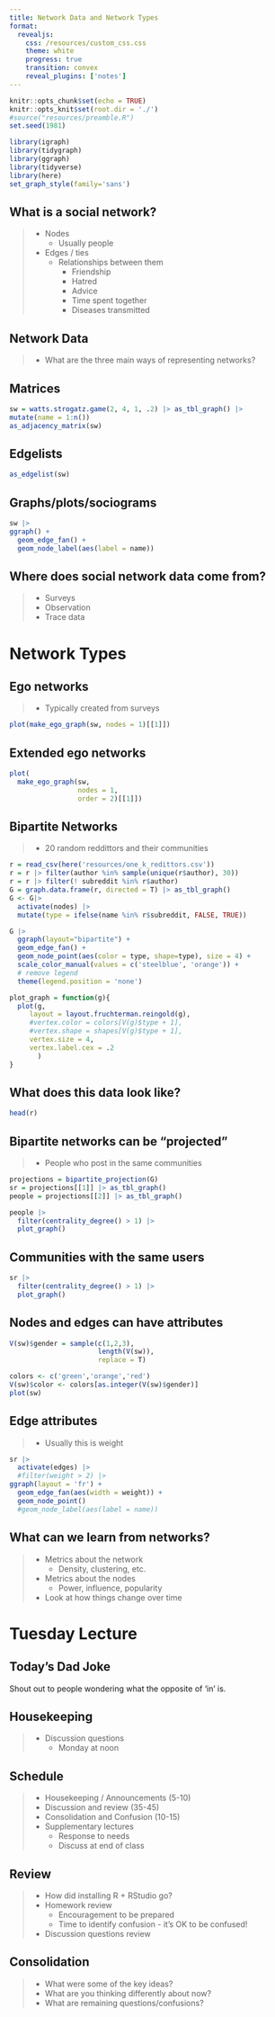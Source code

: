 ```yaml
---
title: Network Data and Network Types
format: 
  revealjs:
    css: /resources/custom_css.css
    theme: white
    progress: true
    transition: convex
    reveal_plugins: ['notes']
---
```


```r
knitr::opts_chunk$set(echo = TRUE)
knitr::opts_knit$set(root.dir = './')
#source("resources/preamble.R")
set.seed(1981)

library(igraph)
library(tidygraph)
library(ggraph)
library(tidyverse)
library(here)
set_graph_style(family='sans')

```

## What is a social network?

> - Nodes
>	- Usually people
> - Edges / ties
>	- Relationships between them
>	  - Friendship
>	  - Hatred
>	  - Advice
>	  - Time spent together
>	  - Diseases transmitted

## Network Data

> - What are the three main ways of representing networks?

## Matrices

```r
sw = watts.strogatz.game(2, 4, 1, .2) |> as_tbl_graph() |>
mutate(name = 1:n())
as_adjacency_matrix(sw)
```

## Edgelists

```r
as_edgelist(sw)

```

## Graphs/plots/sociograms

```r
sw |>
ggraph() +
  geom_edge_fan() +
  geom_node_label(aes(label = name))
```

## Where does social network data come from?

>- Surveys
>- Observation
>- Trace data

# Network Types

## Ego networks

>- Typically created from surveys

```r
plot(make_ego_graph(sw, nodes = 1)[[1]])

```

## Extended ego networks

```r
plot(
  make_ego_graph(sw, 
                 nodes = 1, 
                 order = 2)[[1]])

```

## Bipartite Networks

>- 20 random reddittors and their communities

<div class='fragment'>

```r

r = read_csv(here('resources/one_k_redittors.csv'))
r = r |> filter(author %in% sample(unique(r$author), 30))
r = r |> filter(! subreddit %in% r$author)
G = graph.data.frame(r, directed = T) |> as_tbl_graph()
G <- G|>
  activate(nodes) |>
  mutate(type = ifelse(name %in% r$subreddit, FALSE, TRUE))

G |>
  ggraph(layout="bipartite") +
  geom_edge_fan() +
  geom_node_point(aes(color = type, shape=type), size = 4) +
  scale_color_manual(values = c('steelblue', 'orange')) +
  # remove legend
  theme(legend.position = 'none')

```

```r

plot_graph = function(g){
  plot(g,
     layout = layout.fruchterman.reingold(g),
     #vertex.color = colors[V(g)$type + 1],
     #vertex.shape = shapes[V(g)$type + 1],
     vertex.size = 4,
     vertex.label.cex = .2
       )
}

```
</div>

## What does this data look like?

```r
head(r)
```

## Bipartite networks can be "projected"

>- People who post in the same communities


<div class='fragment'>
```r
projections = bipartite_projection(G)
sr = projections[[1]] |> as_tbl_graph()
people = projections[[2]] |> as_tbl_graph()

people |> 
  filter(centrality_degree() > 1) |>
  plot_graph()
```
</div>

## Communities with the same users

<div class='fragment'>
```r
sr |>
  filter(centrality_degree() > 1) |>
  plot_graph()
```
</div>

## Nodes and edges can have attributes

```r
V(sw)$gender = sample(c(1,2,3), 
                      length(V(sw)), 
                      replace = T)

colors <- c('green','orange','red')
V(sw)$color <- colors[as.integer(V(sw)$gender)]
plot(sw)
```

## Edge attributes

>- Usually this is weight

<div class='fragment'>
```r
sr |>
  activate(edges) |>
  #filter(weight > 2) |>
ggraph(layout = 'fr') +
  geom_edge_fan(aes(width = weight)) +
  geom_node_point()
  #geom_node_label(aes(label = name))
```
</div>

## What can we learn from networks?

> - Metrics about the network
>	- Density, clustering, etc.
> - Metrics about the nodes
>	- Power, influence, popularity
> - Look at how things change over time


# Tuesday Lecture

## Today's Dad Joke

Shout out to people wondering what the opposite of 'in' is.


## Housekeeping

> - Discussion questions
>	- Monday at noon

## Schedule

> - Housekeeping / Announcements (5-10)
> - Discussion and review (35-45)
> - Consolidation and Confusion (10-15)
> - Supplementary lectures
>	- Response to needs
>	- Discuss at end of class


## Review

> - How did installing R + RStudio go?
> - Homework review
>	- Encouragement to be prepared
>	- Time to identify confusion - it's OK to be confused!
> - Discussion questions review

## Consolidation

> - What were some of the key ideas?
> - What are you thinking differently about now?
> - What are remaining questions/confusions?
